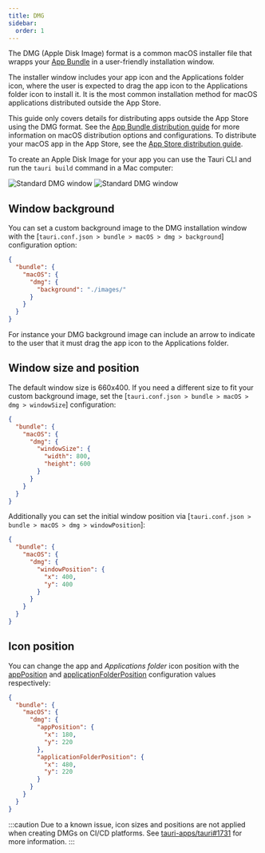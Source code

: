 ```yaml
---
title: DMG
sidebar:
  order: 1
---
```



The DMG (Apple Disk Image) format is a common macOS installer file that wrapps your [App Bundle][App Bundle distribution guide] in a user-friendly installation window.

The installer window includes your app icon and the Applications folder icon, where the user is expected to drag the app icon to the Applications folder icon to install it.
It is the most common installation method for macOS applications distributed outside the App Store.

This guide only covers details for distributing apps outside the App Store using the DMG format.
See the [App Bundle distribution guide] for more information on macOS distribution options and configurations.
To distribute your macOS app in the App Store, see the [App Store distribution guide].

To create an Apple Disk Image for your app you can use the Tauri CLI and run the `tauri build` command in a Mac computer:

<CommandTabs
  npm="npm run tauri build -- --bundles dmg"
  yarn="yarn tauri build --bundles dmg"
  pnpm="pnpm tauri build --bundles dmg"
  cargo="cargo tauri build --bundles dmg"
/>

<Image
  class="dark:sl-hidden"
  src={StandardDmgLight}
  alt="Standard DMG window"
/>
<Image
  class="light:sl-hidden"
  src={StandardDmgDark}
  alt="Standard DMG window"
/>

## Window background

You can set a custom background image to the DMG installation window with the [`tauri.conf.json > bundle > macOS > dmg > background`] configuration option:

```json title="tauri.conf.json" ins={4-6}
{
  "bundle": {
    "macOS": {
      "dmg": {
        "background": "./images/"
      }
    }
  }
}
```

For instance your DMG background image can include an arrow to indicate to the user that it must drag the app icon to the Applications folder.

## Window size and position

The default window size is 660x400. If you need a different size to fit your custom background image, set the [`tauri.conf.json > bundle > macOS > dmg > windowSize`] configuration:

```json title="tauri.conf.json" ins={5-8}
{
  "bundle": {
    "macOS": {
      "dmg": {
        "windowSize": {
          "width": 800,
          "height": 600
        }
      }
    }
  }
}
```

Additionally you can set the initial window position via [`tauri.conf.json > bundle > macOS > dmg > windowPosition`]:

```json title="tauri.conf.json" ins={5-8}
{
  "bundle": {
    "macOS": {
      "dmg": {
        "windowPosition": {
          "x": 400,
          "y": 400
        }
      }
    }
  }
}
```

## Icon position

You can change the app and _Applications folder_ icon position
with the [appPosition] and [applicationFolderPosition] configuration values respectively:

```json title="tauri.conf.json" ins={5-12}
{
  "bundle": {
    "macOS": {
      "dmg": {
        "appPosition": {
          "x": 180,
          "y": 220
        },
        "applicationFolderPosition": {
          "x": 480,
          "y": 220
        }
      }
    }
  }
}
```

:::caution
Due to a known issue, icon sizes and positions are not applied when creating DMGs on CI/CD platforms.
See [tauri-apps/tauri#1731] for more information.
:::

[App Bundle distribution guide]: /distribute/macos-application-bundle/
[App Store distribution guide]: /distribute/app-store/
[appPosition]: /reference/config/#appposition
[applicationFolderPosition]: /reference/config/#applicationfolderposition
[tauri-apps/tauri#1731]: https://github.com/tauri-apps/tauri/issues/1731
